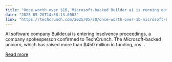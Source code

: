 ```yaml
---
title: "Once worth over $1B, Microsoft-backed Builder.ai is running out of money"
date: "2025-05-20T14:58:13.000Z"
link: "https://techcrunch.com/2025/05/20/once-worth-over-1b-microsoft-backed-builder-ai-is-running-out-of-money/"
---
```


AI software company Builder.ai is entering insolvency proceedings, a company spokesperson confirmed to TechCrunch. The Microsoft-backed unicorn, which has raised more than $450 million in funding, ros...

[Read more](https://techcrunch.com/2025/05/20/once-worth-over-1b-microsoft-backed-builder-ai-is-running-out-of-money/)
